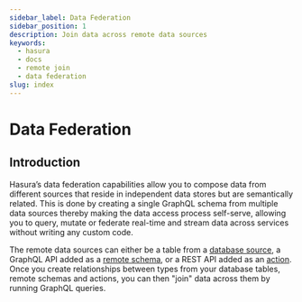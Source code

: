```yaml
---
sidebar_label: Data Federation
sidebar_position: 1
description: Join data across remote data sources
keywords:
  - hasura
  - docs
  - remote join
  - data federation
slug: index
---
```


# Data Federation

## Introduction

Hasura’s data federation capabilities allow you to compose data from different sources that reside in independent data
stores but are semantically related. This is done by creating a single GraphQL schema from multiple data sources thereby
making the data access process self-serve, allowing you to query, mutate or federate real-time and stream data across
services without writing any custom code.

The remote data sources can either be a table from a [database source](/databases/index.mdx), a GraphQL API added as a
[remote schema](/remote-schemas/index.mdx), or a REST API added as an [action](/actions/index.mdx). Once you create
relationships between types from your database tables, remote schemas and actions, you can then "join" data across them
by running GraphQL queries.

